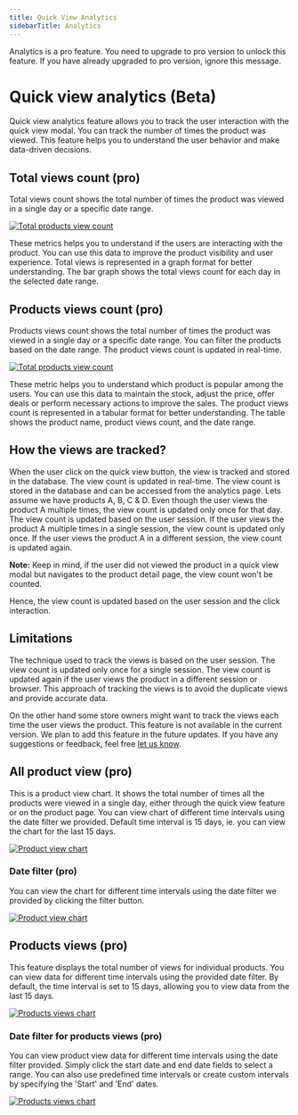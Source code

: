 ```yaml
---
title: Quick View Analytics
sidebarTitle: Analytics
---
```



<GoPro title="Requires pro" link="https://addonify.com/product/addonify-quick-view-for-woocommerce/#pricing">
	<div className="block relative">
		<p className="block text-base text-blue-800 dark:text-white">
			Analytics is a pro feature. You need to upgrade to pro version to unlock this feature. If you have already upgraded to pro version, ignore this message.
		</p>
	</div>
</GoPro>

# Quick view analytics (Beta)

Quick view analytics feature allows you to track the user interaction with the quick view modal. You can track the number of times the product was viewed. This feature helps you to understand the user behavior and make data-driven decisions.

## Total views count (pro)

Total views count shows the total number of times the product was viewed in a single day or a specific date range.

[![Total products view count](/products/quick-view/analytics-1.png)](/products/quick-view/analytics-1.png)

These metrics helps you to understand if the users are interacting with the product. You can use this data to improve the product visibility and user experience. Total views is represented in a graph format for better understanding. The bar graph shows the total views count for each day in the selected date range. 

## Products views count (pro)

Products views count shows the total number of times the product was viewed in a single day or a specific date range. You can filter the products based on the date range. The product views count is updated in real-time.

[![Total products view count](/products/quick-view/analytics-2.png)](/products/quick-view/analytics-2.png)

These metric helps you to understand which product is popular among the users. You can use this data to maintain the stock, adjust the price, offer deals or perform necessary actions to improve the sales. The product views count is represented in a tabular format for better understanding. The table shows the product name, product views count, and the date range.

## How the views are tracked?

When the user click on the quick view button, the view is tracked and stored in the database. The view count is updated in real-time. The view count is stored in the database and can be accessed from the analytics page. Lets assume we have products A, B, C & D. Even though the user views the product A multiple times, the view count is updated only once for that day. The view count is updated based on the user session. If the user views the product A multiple times in a single session, the view count is updated only once. If the user views the product A in a different session, the view count is updated again.

**Note:** Keep in mind, if the user did not viewed the product in a quick view modal but navigates to the product detail page, the view count won't be counted. 

Hence, the view count is updated based on the user session and the click interaction. 

## Limitations

The technique used to track the views is based on the user session. The view count is updated only once for a single session. The view count is updated again if the user views the product in a different session or browser. This approach of tracking the views is to avoid the duplicate views and provide accurate data. 

On the other hand some store owners might want to track the views each time the user views the product. This feature is not available in the current version. We plan to add this feature in the future updates. If you have any suggestions or feedback, feel free [let us know](https://addonify.com/contact/).


## All product view (pro)

This is a product view chart. It shows the total number of times all the products were viewed in a single day, either through the quick view feature or on the product page. You can view chart of different time intervals using the date filter we provided. Default time interval is 15 days, ie. you can view the chart for the last 15 days.

[![Product view chart](/products/quick-view/product-view-chart.png)](/products/quick-view/product-view-chart.png)



### Date filter (pro)

You can view the chart for different time intervals using the date filter we provided by clicking the filter button.

[![Product view chart](/products/quick-view/date-filter.png)](/products/quick-view/date-filter.png)


## Products views (pro)

This feature displays the total number of views for individual products. You can view data for different time intervals using the provided date filter. By default, the time interval is set to 15 days, allowing you to view data from the last 15 days.

[![Products views chart](/products/quick-view/products-views.png)](/products/quick-view/products-views.png)


### Date filter for products views (pro)

You can view product view data for different time intervals using the date filter provided. Simply click the start date and end date fields to select a range. You can also use predefined time intervals or create custom intervals by specifying the 'Start' and 'End' dates.


[![Products views chart](/products/quick-view/product-views-date-filter.png)](/products/quick-view/product-views-date-filter.png)


